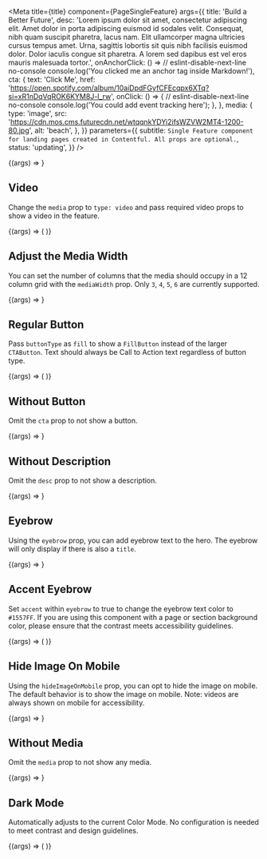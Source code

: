 
<Meta
  title={title}
  component={PageSingleFeature}
  args={{
    title: 'Build a Better Future',
    desc:
      'Lorem ipsum dolor sit amet, consectetur adipiscing elit. Amet dolor in porta adipiscing euismod id sodales velit. Consequat, nibh quam suscipit pharetra, lacus nam. Elit ullamcorper magna ultricies cursus tempus amet. Urna, sagittis lobortis sit quis nibh facilisis euismod dolor. Dolor iaculis congue sit pharetra. A lorem sed dapibus est vel eros mauris malesuada tortor.',
    onAnchorClick: () =>
      // eslint-disable-next-line no-console
      console.log('You clicked me an anchor tag inside Markdown!'),
    cta: {
      text: 'Click Me',
      href:
        'https://open.spotify.com/album/10aiDpdFGyfCFEcqpx6XTq?si=xR1nDqVqROK6KYM8J-l_rw',
      onClick: () => {
        // eslint-disable-next-line no-console
        console.log('You could add event tracking here');
      },
    },
    media: {
      type: 'image',
      src:
        'https://cdn.mos.cms.futurecdn.net/wtqqnkYDYi2ifsWZVW2MT4-1200-80.jpg',
      alt: 'beach',
    },
  }}
  parameters={{
    subtitle: `
      Single Feature component for landing pages created in Contentful.
      All props are optional.
    `,
    status: 'updating',
  }}
/>

<Canvas>
  <Story name="Single Feature">
    {(args) => <PageSingleFeature {...args} />}
  </Story>
</Canvas>

<PropsTable story="Single Feature" />

## Video

Change the `media` prop to `type: video` and pass required video props to show a video in the feature.

<Canvas>
  <Story name="Video">
    {(args) => (
      <PageSingleFeature
        {...args}
        media={{
          type: 'video',
          videoUrl: 'https://www.youtube.com/watch?v=dQw4w9WgXcQ',
          videoTitle: 'Workout with Rick Sanchez',
          placeholderImage: 'https://placekitten.com/400/300',
          autoplay: true,
        }}
        title="What's it like to be a Software Engineer"
      />
    )}
  </Story>
</Canvas>

## Adjust the Media Width

You can set the number of columns that the media should occupy in a 12 column grid with the `mediaWidth` prop. Only `3`, `4`, `5`, `6` are currently supported.

<Canvas>
  <Story name="Adjust the Media Width">
    {(args) => <PageSingleFeature {...args} mediaWidth={5} />}
  </Story>
</Canvas>

## Regular Button

Pass `buttonType` as `fill` to show a `FillButton` instead of the larger `CTAButton`. Text should always be Call to Action text regardless of button type.

<Canvas>
  <Story name="Regular Button">
    {(args) => (
      <PageSingleFeature
        {...args}
        cta={{ ...args.cta, buttonType: 'fill' }}
        mediaWidth={4}
      />
    )}
  </Story>
</Canvas>

## Without Button

Omit the `cta` prop to not show a button.

<Canvas>
  <Story name="Without Button">
    {(args) => <PageSingleFeature {...args} cta={undefined} mediaWidth={3} />}
  </Story>
</Canvas>

## Without Description

Omit the `desc` prop to not show a description.

<Canvas>
  <Story name="Without Description">
    {(args) => <PageSingleFeature {...args} desc={undefined} mediaWidth={4} />}
  </Story>
</Canvas>

## Eyebrow

Using the `eyebrow` prop, you can add eyebrow text to the hero. The eyebrow will only display if there is also a `title`.

<Canvas>
  <Story name="Eyebrow">
    {(args) => <PageSingleFeature {...args} eyebrow={{ text: 'Codecademy' }} />}
  </Story>
</Canvas>

## Accent Eyebrow

Set `accent` within `eyebrow` to true to change the eyebrow text color to `#1557FF`. If you are using this component with a page or section background color, please ensure that the contrast meets accessibility guidelines.

<Canvas>
  <Story name="Accent Eyebrow">
    {(args) => (
      <PageSingleFeature
        {...args}
        eyebrow={{ text: 'Codecademy', accent: true }}
        textLength="short"
      />
    )}
  </Story>
</Canvas>

## Hide Image On Mobile

Using the `hideImageOnMobile` prop, you can opt to hide the image on mobile. The default behavior is to show the image on mobile. Note: videos are always shown on mobile for accessibility.

<Canvas>
  <Story name="Hide Image on Mobile">
    {(args) => <PageSingleFeature {...args} hideImageOnMobile mediaWidth={5} />}
  </Story>
</Canvas>

## Without Media

Omit the `media` prop to not show any media.

<Canvas>
  <Story name="Without Media">
    {(args) => <PageSingleFeature {...args} media={undefined} />}
  </Story>
</Canvas>

## Dark Mode

Automatically adjusts to the current Color Mode. No configuration is needed to meet contrast and design guidelines.

<Canvas>
  <Story name="Dark Mode">
    {(args) => (
      <Background bg="navy" p={16}>
        <PageSingleFeature {...args} eyebrow="Codecademy" />
      </Background>
    )}
  </Story>
</Canvas>
